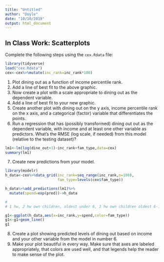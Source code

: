 ```yaml
---
title: "Untitled"
author: "Doyle"
date: "10/10/2019"
output: html_document
---
```


In Class Work: Scatterplots
-----------------------------

Complete the following steps using the `cex.Rdata` file:


```r
library(tidyverse)
load("cex.Rdata")
cex<-cex%>%mutate(inc_rank=inc_rank*100)
```

1. Plot dining out as a function of income percentile rank. 
2. Add a line of best fit to the above graphic. 
3. Now create a plot with a scale appropriate to dining out as the dependent variable. 
4. Add a line of best fit to your new graphic.
5. Create another plot with dining out on the y axis, income percentile rank on the x axis, and a categorical (factor) variable that differentiates the points. 
6. Run a regression that has (possibly transformed) dining out out as the dependent variable, with income and at least one other variable as predictors. What's the RMSE (log scale, if needed) from this model (relative to the testing dataset)? 

```r
lm1<-lm(log(dine_out+1)~inc_rank+fam_type,data=cex)
summary(lm1)
```


7. Create new predictions from your model. 

```r
library(modelr)
h_data<-cex%>%data_grid(inc_rank=seq_range(inc_rank,n=100),
                        fam_type=levels(cex$fam_type))

h_data%>%add_predictions(lm1)%>%
  mutate(spend=exp(pred))->h_data

# 
# 1 hw, 2 hw own children, oldest under 6, 3 hw own children oldest 6-17, 4 hw own children oldest over 17, 5 all other hws, 6 one parent male, kids under 18, 7 one parent female, kids under 18, 8 single, 9 othe

```

```r
g1<-ggplot(h_data,aes(x=inc_rank,y=spend,color=fam_type))
g1<-g1+geom_line()
g1
```


8. Create a plot showing predicted levels of dining out based on income and your other variable from the model in number 6. 
9. Make your plot beautiful in every way. Make sure that axes are labeled appropriately, that colors are used well, and that legends help the reader to make sense of the plot. 
